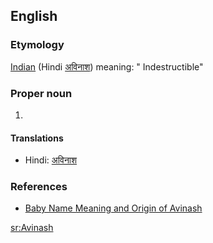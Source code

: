 ==English==

===Etymology===
[[Indian]] (Hindi [[अविनाश]])  meaning: " Indestructible"

===Proper noun===
{{en-proper noun}}

#{{given name|male|from=Hindi}}

====Translations====
*Hindi: [[अविनाश]]

===References===
*[http://www.mybaby-name.com/baby-name-full-detail/avinash/19203/1 Baby Name Meaning and Origin of Avinash]

[[sr:Avinash]]